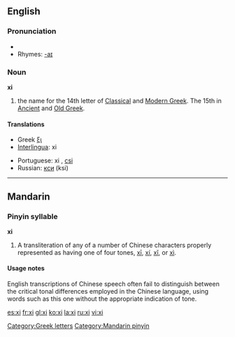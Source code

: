 {{letter_disp2|nu|[[image:Greek_uc_xi.png|50px]][[image:Greek_lc_xi.png|30px]] |omicron|ξι|Ξ|ξ}}
==English==
===Pronunciation===
*{{audio|en-us-xi.ogg|Audio (US)}}
*Rhymes: [[Rhymes:English:-aɪ|-aɪ]]

===Noun===
'''xi'''
# the name for the 14th letter of [[Classical Greek|Classical]] and [[Modern Greek]].  The 15th in [[Ancient Greek|Ancient]] and [[Old Greek]].

==== Translations ====
{{top}}
*Greek [[ξι]] {{n}}
*[[Interlingua]]: xi
{{mid}}
*Portuguese: xi {{m}}, [[csi]] {{m}}
*Russian: [[кси]] (ksi)
{{bottom}}

[[Category:Greek letters]]

----

{{see|xī|xí|xǐ|xì}}
==Mandarin==
===Pinyin syllable===
'''xi'''
# A transliteration of any of a number of Chinese characters properly represented as having one of four tones, [[xī]], [[xí]], [[xǐ]], or [[xì]].

====Usage notes====
English transcriptions of Chinese speech often fail to distinguish between the critical tonal differences employed in the Chinese language, using words such as this one without the appropriate indication of tone.

[[Category:Mandarin pinyin]]

[[es:xi]]
[[fr:xi]]
[[gl:xi]]
[[ko:xi]]
[[la:xi]]
[[ru:xi]]
[[vi:xi]]